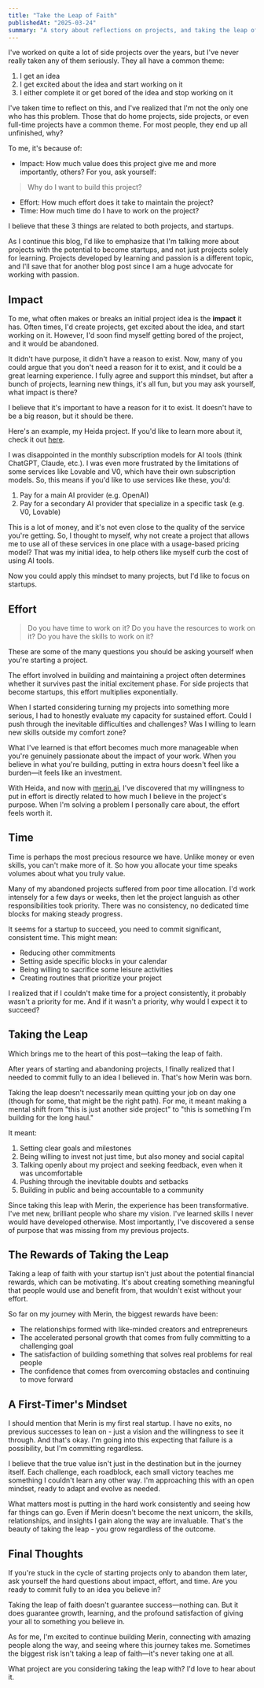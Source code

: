 ```yaml
---
title: "Take the Leap of Faith"
publishedAt: "2025-03-24"
summary: "A story about reflections on projects, and taking the leap of faith to start a startup."
---
```

I've worked on quite a lot of side projects over the years, but I've never really taken any of them seriously. They all have a common theme:

1. I get an idea
2. I get excited about the idea and start working on it
3. I either complete it or get bored of the idea and stop working on it

I've taken time to reflect on this, and I've realized that I'm not the only one who has this problem. Those that do home projects, side projects, or even full-time projects have a common theme. For most people, they end up all unfinished, why?

To me, it's because of:

- Impact: How much value does this project give me and more importantly, others? For you, ask yourself:

> Why do I want to build this project?

- Effort: How much effort does it take to maintain the project?
- Time: How much time do I have to work on the project?

I believe that these 3 things are related to both projects, and startups. 

As I continue this blog, I'd like to emphasize that I'm talking more about projects with the potential to become startups, and not just projects solely for learning. Projects developed by learning and passion is a different topic, and I'll save that for another blog post since I am a huge advocate for working with passion.

## Impact

To me, what often makes or breaks an initial project idea is the **impact** it has. Often times, I'd create projects, get excited about the idea, and start working on it. However, I'd soon find myself getting bored of the project, and it would be abandoned. 

It didn't have purpose, it didn't have a reason to exist. Now, many of you could argue that you don't need a reason for it to exist, and it could be a great learning experience. I fully agree and support this mindset, but after a bunch of projects, learning new things, it's all fun, but you may ask yourself, what impact is there?

I believe that it's important to have a reason for it to exist. It doesn't have to be a big reason, but it should be there.

Here's an example, my Heida project. If you'd like to learn more about it, check it out [here](https://heida.app).

I was disappointed in the monthly subscription models for AI tools (think ChatGPT, Claude, etc.). I was even more frustrated by the limitations of some services like Lovable and V0, which have their own subscription models. So, this means if you'd like to use services like these, you'd:
1. Pay for a main AI provider (e.g. OpenAI)
2. Pay for a secondary AI provider that specialize in a specific task (e.g. V0, Lovable)

This is a lot of money, and it's not even close to the quality of the service you're getting. So, I thought to myself, why not create a project that allows me to use all of these services in one place with a usage-based pricing model? That was my initial idea, to help others like myself curb the cost of using AI tools.

Now you could apply this mindset to many projects, but I'd like to focus on startups.

## Effort

> Do you have time to work on it?
> Do you have the resources to work on it?
> Do you have the skills to work on it?

These are some of the many questions you should be asking yourself when you're starting a project.

The effort involved in building and maintaining a project often determines whether it survives past the initial excitement phase. For side projects that become startups, this effort multiplies exponentially.

When I started considering turning my projects into something more serious, I had to honestly evaluate my capacity for sustained effort. Could I push through the inevitable difficulties and challenges? Was I willing to learn new skills outside my comfort zone?

What I've learned is that effort becomes much more manageable when you're genuinely passionate about the impact of your work. When you believe in what you're building, putting in extra hours doesn't feel like a burden—it feels like an investment.

With Heida, and now with [merin.ai](https://merin.ai), I've discovered that my willingness to put in effort is directly related to how much I believe in the project's purpose. When I'm solving a problem I personally care about, the effort feels worth it.

## Time

Time is perhaps the most precious resource we have. Unlike money or even skills, you can't make more of it. So how you allocate your time speaks volumes about what you truly value.

Many of my abandoned projects suffered from poor time allocation. I'd work intensely for a few days or weeks, then let the project languish as other responsibilities took priority. There was no consistency, no dedicated time blocks for making steady progress.

It seems for a startup to succeed, you need to commit significant, consistent time. This might mean:

- Reducing other commitments
- Setting aside specific blocks in your calendar
- Being willing to sacrifice some leisure activities
- Creating routines that prioritize your project

I realized that if I couldn't make time for a project consistently, it probably wasn't a priority for me. And if it wasn't a priority, why would I expect it to succeed?

## Taking the Leap

Which brings me to the heart of this post—taking the leap of faith.

After years of starting and abandoning projects, I finally realized that I needed to commit fully to an idea I believed in. That's how Merin was born.

Taking the leap doesn't necessarily mean quitting your job on day one (though for some, that might be the right path). For me, it meant making a mental shift from "this is just another side project" to "this is something I'm building for the long haul."

It meant:
1. Setting clear goals and milestones
2. Being willing to invest not just time, but also money and social capital
3. Talking openly about my project and seeking feedback, even when it was uncomfortable
4. Pushing through the inevitable doubts and setbacks
5. Building in public and being accountable to a community

Since taking this leap with Merin, the experience has been transformative. I've met new, brilliant people who share my vision. I've learned skills I never would have developed otherwise. Most importantly, I've discovered a sense of purpose that was missing from my previous projects.

## The Rewards of Taking the Leap

Taking a leap of faith with your startup isn't just about the potential financial rewards, which can be motivating. It's about creating something meaningful that people would use and benefit from, that wouldn't exist without your effort.

So far on my journey with Merin, the biggest rewards have been:
- The relationships formed with like-minded creators and entrepreneurs
- The accelerated personal growth that comes from fully committing to a challenging goal
- The satisfaction of building something that solves real problems for real people
- The confidence that comes from overcoming obstacles and continuing to move forward

## A First-Timer's Mindset

I should mention that Merin is my first real startup. I have no exits, no previous successes to lean on - just a vision and the willingness to see it through. And that's okay. I'm going into this expecting that failure is a possibility, but I'm committing regardless.

I believe that the true value isn't just in the destination but in the journey itself. Each challenge, each roadblock, each small victory teaches me something I couldn't learn any other way. I'm approaching this with an open mindset, ready to adapt and evolve as needed.

What matters most is putting in the hard work consistently and seeing how far things can go. Even if Merin doesn't become the next unicorn, the skills, relationships, and insights I gain along the way are invaluable. That's the beauty of taking the leap - you grow regardless of the outcome.

## Final Thoughts

If you're stuck in the cycle of starting projects only to abandon them later, ask yourself the hard questions about impact, effort, and time. Are you ready to commit fully to an idea you believe in?

Taking the leap of faith doesn't guarantee success—nothing can. But it does guarantee growth, learning, and the profound satisfaction of giving your all to something you believe in.

As for me, I'm excited to continue building Merin, connecting with amazing people along the way, and seeing where this journey takes me. Sometimes the biggest risk isn't taking a leap of faith—it's never taking one at all.

What project are you considering taking the leap with? I'd love to hear about it.